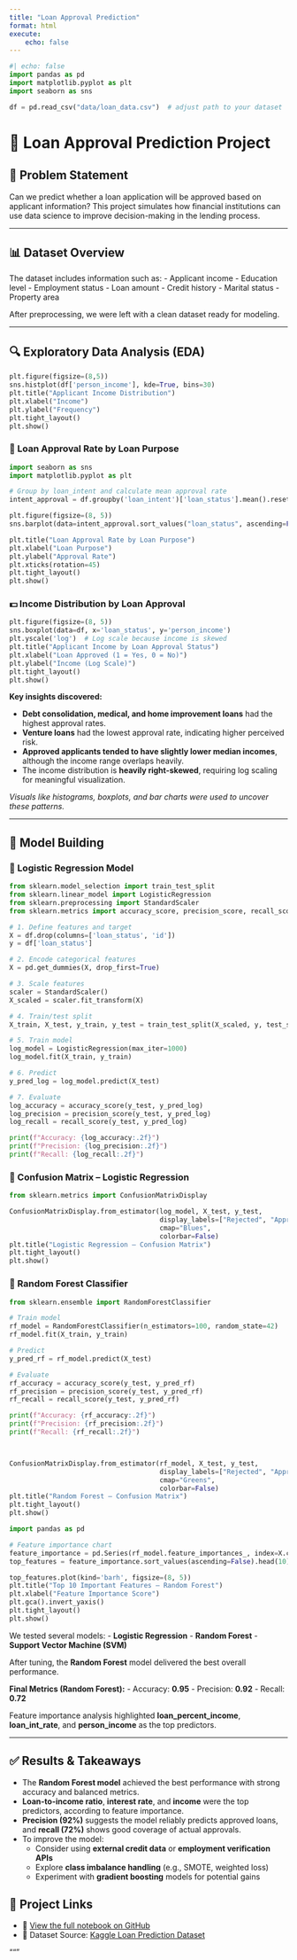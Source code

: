 ```yaml
---
title: "Loan Approval Prediction"
format: html
execute:
    echo: false
---
```



```python
#| echo: false
import pandas as pd
import matplotlib.pyplot as plt
import seaborn as sns

df = pd.read_csv("data/loan_data.csv")  # adjust path to your dataset
```

# 🏦 Loan Approval Prediction Project

## 📌 Problem Statement

Can we predict whether a loan application will be approved based on applicant information?
This project simulates how financial institutions can use data science to improve decision-making in the lending process.

---

## 📊 Dataset Overview

The dataset includes information such as:
- Applicant income
- Education level
- Employment status
- Loan amount
- Credit history
- Marital status
- Property area

After preprocessing, we were left with a clean dataset ready for modeling.

---

## 🔍 Exploratory Data Analysis (EDA)

```python
plt.figure(figsize=(8,5))
sns.histplot(df['person_income'], kde=True, bins=30)
plt.title("Applicant Income Distribution")
plt.xlabel("Income")
plt.ylabel("Frequency")
plt.tight_layout()
plt.show()
```
### 🧭 Loan Approval Rate by Loan Purpose

```python
import seaborn as sns
import matplotlib.pyplot as plt

# Group by loan_intent and calculate mean approval rate
intent_approval = df.groupby('loan_intent')['loan_status'].mean().reset_index()

plt.figure(figsize=(8, 5))
sns.barplot(data=intent_approval.sort_values("loan_status", ascending=False),x='loan_intent', y='loan_status')

plt.title("Loan Approval Rate by Loan Purpose")
plt.xlabel("Loan Purpose")
plt.ylabel("Approval Rate")
plt.xticks(rotation=45)
plt.tight_layout()
plt.show()
```
### 💵 Income Distribution by Loan Approval

```python
plt.figure(figsize=(8, 5))
sns.boxplot(data=df, x='loan_status', y='person_income')
plt.yscale('log')  # Log scale because income is skewed
plt.title("Applicant Income by Loan Approval Status")
plt.xlabel("Loan Approved (1 = Yes, 0 = No)")
plt.ylabel("Income (Log Scale)")
plt.tight_layout()
plt.show()
```

**Key insights discovered:**

- **Debt consolidation, medical, and home improvement loans** had the highest approval rates.
- **Venture loans** had the lowest approval rate, indicating higher perceived risk.
- **Approved applicants tended to have slightly lower median incomes**, although the income range overlaps heavily.
- The income distribution is **heavily right-skewed**, requiring log scaling for meaningful visualization.

_Visuals like histograms, boxplots, and bar charts were used to uncover these patterns._


---

## 🧠 Model Building

### 📐 Logistic Regression Model

```python
from sklearn.model_selection import train_test_split
from sklearn.linear_model import LogisticRegression
from sklearn.preprocessing import StandardScaler
from sklearn.metrics import accuracy_score, precision_score, recall_score

# 1. Define features and target
X = df.drop(columns=['loan_status', 'id'])
y = df['loan_status']

# 2. Encode categorical features
X = pd.get_dummies(X, drop_first=True)

# 3. Scale features
scaler = StandardScaler()
X_scaled = scaler.fit_transform(X)

# 4. Train/test split
X_train, X_test, y_train, y_test = train_test_split(X_scaled, y, test_size=0.3, random_state=42)

# 5. Train model
log_model = LogisticRegression(max_iter=1000)
log_model.fit(X_train, y_train)

# 6. Predict
y_pred_log = log_model.predict(X_test)

# 7. Evaluate
log_accuracy = accuracy_score(y_test, y_pred_log)
log_precision = precision_score(y_test, y_pred_log)
log_recall = recall_score(y_test, y_pred_log)

print(f"Accuracy: {log_accuracy:.2f}")
print(f"Precision: {log_precision:.2f}")
print(f"Recall: {log_recall:.2f}")
```
### 🔢 Confusion Matrix – Logistic Regression

```python
from sklearn.metrics import ConfusionMatrixDisplay

ConfusionMatrixDisplay.from_estimator(log_model, X_test, y_test,
                                      display_labels=["Rejected", "Approved"],
                                      cmap="Blues",
                                      colorbar=False)
plt.title("Logistic Regression – Confusion Matrix")
plt.tight_layout()
plt.show()
```


### 🌲 Random Forest Classifier

```python
from sklearn.ensemble import RandomForestClassifier

# Train model
rf_model = RandomForestClassifier(n_estimators=100, random_state=42)
rf_model.fit(X_train, y_train)

# Predict
y_pred_rf = rf_model.predict(X_test)

# Evaluate
rf_accuracy = accuracy_score(y_test, y_pred_rf)
rf_precision = precision_score(y_test, y_pred_rf)
rf_recall = recall_score(y_test, y_pred_rf)

print(f"Accuracy: {rf_accuracy:.2f}")
print(f"Precision: {rf_precision:.2f}")
print(f"Recall: {rf_recall:.2f}")



ConfusionMatrixDisplay.from_estimator(rf_model, X_test, y_test,
                                      display_labels=["Rejected", "Approved"],
                                      cmap="Greens",
                                      colorbar=False)
plt.title("Random Forest – Confusion Matrix")
plt.tight_layout()
plt.show()

import pandas as pd

# Feature importance chart
feature_importance = pd.Series(rf_model.feature_importances_, index=X.columns)
top_features = feature_importance.sort_values(ascending=False).head(10)

top_features.plot(kind='barh', figsize=(8, 5))
plt.title("Top 10 Important Features – Random Forest")
plt.xlabel("Feature Importance Score")
plt.gca().invert_yaxis()
plt.tight_layout()
plt.show()
```

We tested several models:
- **Logistic Regression**
- **Random Forest**
- **Support Vector Machine (SVM)**

After tuning, the **Random Forest** model delivered the best overall performance.

**Final Metrics (Random Forest):**
- Accuracy: **0.95**
- Precision: **0.92**
- Recall: **0.72**

Feature importance analysis highlighted **loan_percent_income**, **loan_int_rate**, and **person_income** as the top predictors.

---

## ✅ Results & Takeaways

- The **Random Forest model** achieved the best performance with strong accuracy and balanced metrics.
- **Loan-to-income ratio**, **interest rate**, and **income** were the top predictors, according to feature importance.
- **Precision (92%)** suggests the model reliably predicts approved loans, and **recall (72%)** shows good coverage of actual approvals.
- To improve the model:
  - Consider using **external credit data** or **employment verification APIs**
  - Explore **class imbalance handling** (e.g., SMOTE, weighted loss)
  - Experiment with **gradient boosting** models for potential gains


## 🔗 Project Links

- 📂 [View the full notebook on GitHub](https://github.com/chigozie9/loan-approval-project)
- 📁 Dataset Source: [Kaggle Loan Prediction Dataset](https://www.kaggle.com/datasets/altruistdelhite04/loan-prediction-problem-dataset)

"""


